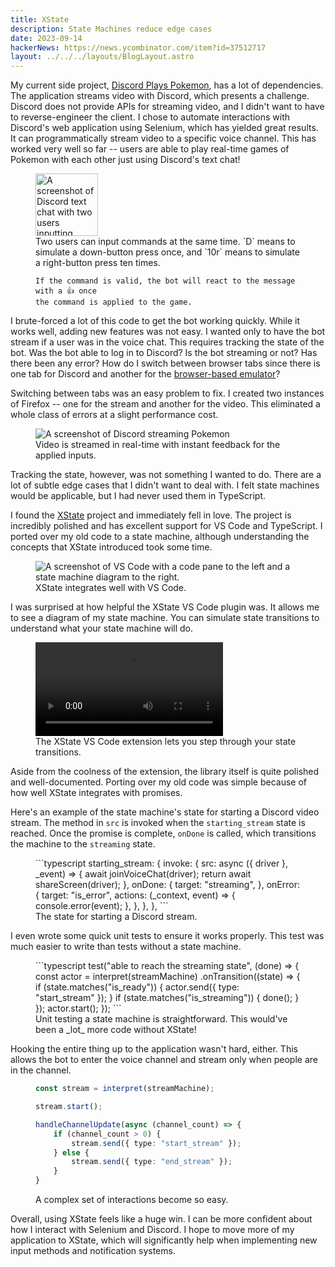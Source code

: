 ```yaml
---
title: XState
description: State Machines reduce edge cases
date: 2023-09-14
hackerNews: https://news.ycombinator.com/item?id=37512717
layout: ../../../layouts/BlogLayout.astro
---
```



My current side project, [Discord Plays Pokemon](https://github.com/shepherdjerred/discord-plays-pokemon), has a lot of dependencies. The application streams video with Discord, which presents a challenge. Discord does not provide APIs for streaming video, and I didn't want to have to reverse-engineer the client. I chose to automate interactions with Discord's web application using Selenium, which has yielded great results. It can programmatically stream video to a specific voice channel. This has worked very well so far -- users are able to play real-time games of Pokemon with each other just using Discord's text chat!

<figure>
  <Image src={channel} alt="A screenshot of Discord text chat with two users inputting commands" height="100px" />
  <figcaption>
    Two users can input commands at the same time. `D` means to simulate a down-button press once, and `10r` means to
    simulate a right-button press ten times.

    If the command is valid, the bot will react to the message with a 👍 once
    the command is applied to the game.

  </figcaption>
</figure>

I brute-forced a lot of this code to get the bot working quickly. While it works well, adding new features was not easy. I wanted only to have the bot stream if a user was in the voice chat. This requires tracking the state of the bot. Was the bot able to log in to Discord? Is the bot streaming or not? Has there been any error? How do I switch between browser tabs since there is one tab for Discord and another for the [browser-based emulator](https://www.emulatorjs.com/)?

Switching between tabs was an easy problem to fix. I created two instances of Firefox -- one for the stream and another for the video. This eliminated a whole class of errors at a slight performance cost.

<figure>
  <Image src={game} alt="A screenshot of Discord streaming Pokemon" />
  <figcaption>Video is streamed in real-time with instant feedback for the applied inputs.</figcaption>
</figure>

Tracking the state, however, was not something I wanted to do. There are a lot of subtle edge cases that I didn't want to deal with. I felt state machines would be applicable, but I had never used them in TypeScript.

I found the [XState](https://xstate.js.org/) project and immediately fell in love. The project is incredibly polished and has excellent support for VS Code and TypeScript. I ported over my old code to a state machine, although understanding the concepts that XState introduced took some time.

<figure>
  <Image
    src={diagram}
    alt="A screenshot of VS Code with a code pane to the left and a state machine diagram to the right."
  />
  <figcaption>XState integrates well with VS Code.</figcaption>
</figure>

I was surprised at how helpful the XState VS Code plugin was. It allows me to see a diagram of my state machine. You can simulate state transitions to understand what your state machine will do.

<figure>
  <video controls>
    <source src={simulation} type="video/mp4" />
  </video>
  <figcaption>The XState VS Code extension lets you step through your state transitions.</figcaption>
</figure>

Aside from the coolness of the extension, the library itself is quite polished and well-documented. Porting over my old code was simple because of how well XState integrates with promises.

Here's an example of the state machine's state for starting a Discord video stream. The method in `src` is invoked when the `starting_stream` state is reached. Once the promise is complete, `onDone` is called, which transitions the machine to the `streaming` state.

<figure>
```typescript
starting_stream: {
    invoke: {
    src: async ({ driver }, _event) => {
        await joinVoiceChat(driver);
        return await shareScreen(driver);
    },
    onDone: {
        target: "streaming",
    },
    onError: {
        target: "is_error",
        actions: (_context, event) => {
            console.error(event);
        },
      },
    },
},
```
  <figcaption>The state for starting a Discord stream.</figcaption>
</figure>

I even wrote some quick unit tests to ensure it works properly. This test was much easier to write than tests without a state machine.

<figure>
```typescript
test("able to reach the streaming state", (done) => {
  const actor = interpret(streamMachine)
    .onTransition((state) => {
      if (state.matches("is_ready")) {
        actor.send({ type: "start_stream" });
      }
      if (state.matches("is_streaming")) {
        done();
      }
    });
  actor.start();
});
```
  <figcaption>Unit testing a state machine is straightforward. This would've been a _lot_ more code without XState!</figcaption>
</figure>

Hooking the entire thing up to the application wasn't hard, either. This allows the bot to enter the voice channel and stream only when people are in the channel.

<figure>

```typescript
const stream = interpret(streamMachine);

stream.start();

handleChannelUpdate(async (channel_count) => {
    if (channel_count > 0) {
        stream.send({ type: "start_stream" });
    } else {
        stream.send({ type: "end_stream" });
    }
}

```

  <figcaption>A complex set of interactions become so easy.</figcaption>
</figure>

Overall, using XState feels like a huge win. I can be more confident about how I interact with Selenium and Discord. I hope to move more of my application to XState, which will significantly help when implementing new input methods and notification systems.
